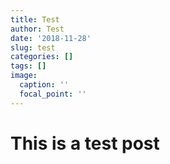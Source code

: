 ```yaml
---
title: Test
author: Test
date: '2018-11-28'
slug: test
categories: []
tags: []
image:
  caption: ''
  focal_point: ''
---
```

# This is a test post

